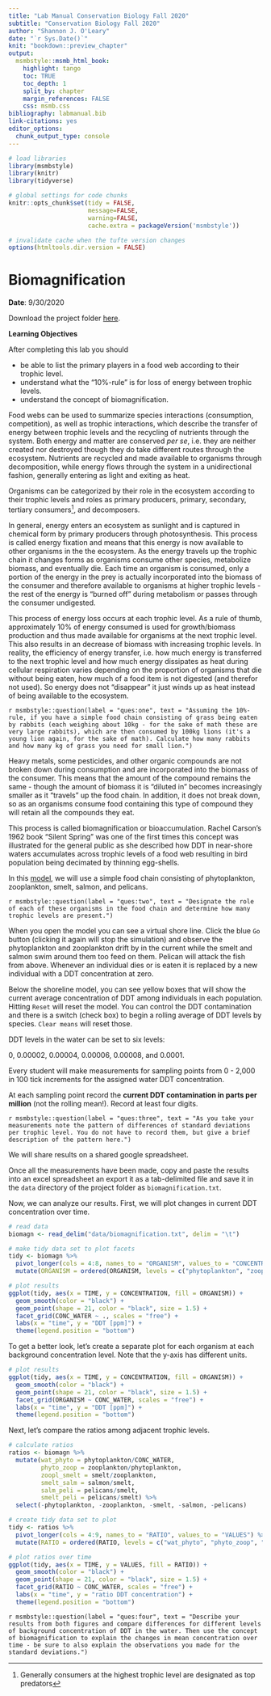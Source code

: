 ```yaml
---
title: "Lab Manual Conservation Biology Fall 2020"
subtitle: "Conservation Biology Fall 2020"
author: "Shannon J. O'Leary"
date: "`r Sys.Date()`"
knit: "bookdown::preview_chapter"
output:
  msmbstyle::msmb_html_book:
    highlight: tango
    toc: TRUE
    toc_depth: 1
    split_by: chapter
    margin_references: FALSE
    css: msmb.css
bibliography: labmanual.bib
link-citations: yes
editor_options: 
  chunk_output_type: console
---
```


```r

# load libraries
library(msmbstyle)
library(knitr)
library(tidyverse)

# global settings for code chunks
knitr::opts_chunk$set(tidy = FALSE, 
                      message=FALSE, 
                      warning=FALSE,
                      cache.extra = packageVersion('msmbstyle'))

# invalidate cache when the tufte version changes
options(htmltools.dir.version = FALSE)

```

# Biomagnification

**Date**: 9/30/2020

Download the project folder [here](https://drive.google.com/drive/folders/1gLiUyhjUBMQ8Km532AtiyAlS-qyEx9y1?usp=sharing).

**Learning Objectives**

After completing this lab you should

* be able to list the primary players in a food web according to their trophic level.
* understand what the "10%-rule" is for loss of energy between trophic levels.
* understand the concept of biomagnification.

Food webs can be used to summarize species interactions (consumption, competition), as well as trophic interactions, which describe the transfer of energy between trophic levels and the recycling of nutrients through the system. Both energy and matter are conserved *per se*, i.e. they are neither created nor destroyed though they do take different routes through the ecosystem. Nutrients are recycled and made available to organisms through decomposition, while energy flows through the system in a unidirectional fashion, generally entering as light and exiting as heat. 

Organisms can be categorized by their role in the ecosystem according to their trophic levels and roles as primary producers, primary, secondary, tertiary consumers^[Generally consumers at the highest trophic level are designated as top predators], and decomposers.

In general, energy enters an ecosystem as sunlight and is captured in chemical form by primary producers through photosynthesis. This process is called energy fixation and means that this energy is now available to other organisms in the the ecosystem. As the energy travels up the trophic chain it changes forms as organisms consume other species, metabolize biomass, and eventually die. Each time an organism is consumed, only a portion of the energy in the prey is actually incorporated into the biomass of the consumer and therefore available to organisms at higher trophic levels - the rest of the energy is "burned off" during metabolism or passes through the consumer undigested.

This process of energy loss occurs at each trophic level. As a rule of thumb, approximately 10% of energy consumed is used for growth/biomass production and thus made available for organisms at the next trophic level. This also results in an decrease of biomass with increasing trophic levels. In reality, the efficiency of energy transfer, i.e. how much energy is transferred to the next trophic level and how much energy dissipates as heat during cellular respiration varies depending on the proportion of organisms that die without being eaten, how much of a food item is not digested (and therefor not used). So energy does not "disappear" it just winds up as heat instead of being available to the ecosystem.

`r msmbstyle::question(label = "ques:one", text = "Assuming the 10%-rule, if you have a simple food chain consisting of grass being eaten by rabbits (each weighing about 10kg - for the sake of math these are very large rabbits), which are then consumed by 100kg lions (it's a young lion again, for the sake of math). Calculate how many rabbits and how many kg of grass you need for small lion.")`

Heavy metals, some pesticides, and other organic compounds are not broken down during consumption and are incorporated into the biomass of the consumer. This means that the amount of the compound remains the same - though the amount of biomass it is "diluted in" becomes increasingly smaller as it "travels" up the food chain. In addition, it does not break down, so as an organisms consume food containing this type of compound they will retain all the compounds they eat.

This process is called biomagnification or bioaccumulation. Rachel Carson's 1962 book "Silent Spring" was one of the first times this concept was illustrated for the general public as she described how DDT in near-shore waters accumulates across trophic levels of a food web resulting in bird population being decimated by thinning egg-shells.

In this [model](http://virtualbiologylab.org/NetWebHTML_FilesJan2016/BiomagnificationModel.html), we will use a simple food chain consisting of phytoplankton, zooplankton, smelt, salmon, and pelicans.

`r msmbstyle::question(label = "ques:two", text = "Designate the role of each of these organisms in the food chain and determine how many trophic levels are present.")`

When you open the model you can see a virtual shore line. Click the blue `Go` button (clicking it again will stop the simulation) and observe the phytoplankton and zooplankton drift by in the current while the smelt and salmon swim around them too feed on them. Pelican will attack the fish from above. Whenever an individual dies or is eaten it is replaced by a new individual with a DDT concentration at zero.

Below the shoreline model, you can see yellow boxes that will show the current average concentration of DDT among individuals in each population. Hitting `Reset` will reset the model. You can control the DDT contamination and there is a switch (check box) to begin a rolling average of DDT levels by species. `Clear means` will reset those. 

DDT levels in the water can be set to six levels:

0, 0.00002, 0.00004, 0.00006, 0.00008, and 0.0001.

Every student will make measurements for sampling points from 0 - 2,000 in 100 tick increments for the assigned water DDT concentration. 

At each sampling point record the **current DDT contamination in parts per million** (not the rolling mean!). Record at least four digits.

`r msmbstyle::question(label = "ques:three", text = "As you take your measurements note the pattern of differences of standard deviations per trophic level. You do not have to record them, but give a brief description of the pattern here.")`

We will share results on a shared google spreadsheet. 

Once all the measurements have been made, copy and paste the results into an excel spreadsheet an export it as a tab-delimited file and save it in the `data` directory of the project folder as `biomagnification.txt`.

Now, we can analyze our results. First, we will plot changes in current DDT concentration over time.

```r

# read data
biomagn <- read_delim("data/biomagnification.txt", delim = "\t")

# make tidy data set to plot facets
tidy <- biomagn %>%
  pivot_longer(cols = 4:8, names_to = "ORGANISM", values_to = "CONCENTRATION") %>%
  mutate(ORGANISM = ordered(ORGANISM, levels = c("phytoplankton", "zooplankton", "smelt", "salmon", "pelicans")))

# plot results
ggplot(tidy, aes(x = TIME, y = CONCENTRATION, fill = ORGANISM)) +
  geom_smooth(color = "black") +
  geom_point(shape = 21, color = "black", size = 1.5) +
  facet_grid(CONC_WATER ~ ., scales = "free") +
  labs(x = "time", y = "DDT [ppm]") +
  theme(legend.position = "bottom")


```

To get a better look, let's create a separate plot for each organism at each background concentration level. Note that the y-axis has different units.

```r

# plot results
ggplot(tidy, aes(x = TIME, y = CONCENTRATION, fill = ORGANISM)) +
  geom_smooth(color = "black") +
  geom_point(shape = 21, color = "black", size = 1.5) +
  facet_grid(ORGANISM ~ CONC_WATER, scales = "free") +
  labs(x = "time", y = "DDT [ppm]") +
  theme(legend.position = "bottom")

```

Next, let's compare the ratios among adjacent trophic levels. 

```r

# calculate ratios
ratios <- biomagn %>%
  mutate(wat_phyto = phytoplankton/CONC_WATER,
         phyto_zoop = zooplankton/phytoplankton,
         zoopl_smelt = smelt/zooplankton,
         smelt_salm = salmon/smelt,
         salm_peli = pelicans/smelt,
         smelt_peli = pelicans/smelt) %>%
  select(-phytoplankton, -zooplankton, -smelt, -salmon, -pelicans)

# create tidy data set to plot
tidy <- ratios %>%
  pivot_longer(cols = 4:9, names_to = "RATIO", values_to = "VALUES") %>%
  mutate(RATIO = ordered(RATIO, levels = c("wat_phyto", "phyto_zoop", "zoopl_smelt", "smelt_salm", "salm_peli", "smelt_peli")))

# plot ratios over time
ggplot(tidy, aes(x = TIME, y = VALUES, fill = RATIO)) +
  geom_smooth(color = "black") +
  geom_point(shape = 21, color = "black", size = 1.5) +
  facet_grid(RATIO ~ CONC_WATER, scales = "free") +
  labs(x = "time", y = "ratio DDT concentration") +
  theme(legend.position = "bottom")

```

`r msmbstyle::question(label = "ques:four", text = "Describe your results from both figures and compare differences for different levels of background concentration of DDT in the water. Then use the concept of biomagnification to explain the changes in mean concentration over time - be sure to also explain the observations you made for the standard deviations.")`
